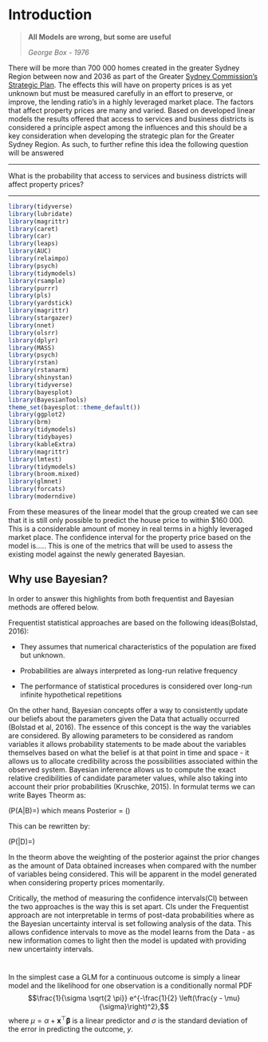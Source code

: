 # Introduction

>
>**All Models are wrong, but some are useful**
>
>*George Box - 1976*
>

There will be more than 700 000 homes created in the greater Sydney Region between now and 2036 as part of the Greater [Sydney Commission's Strategic Plan](https://www.greater.sydney/metropolis-of-three-cities/liveability/housing-city/greater-housing-supply). The effects this will have on property prices is as yet unknown but must be measured carefully in an effort to preserve, or improve, the lending ratio's in a highly leveraged market place. The factors that affect property prices are many and varied. Based on developed linear models the results  offered that access to services and business districts is considered a principle aspect among the influences and this should be a key consideration when developing the strategic plan for the Greater Sydney Region. As such, to further refine this idea the following question will be answered 

---

What is the probability that access to services and business districts will affect property prices?   

--- 


```r

library(tidyverse)
library(lubridate)
library(magrittr)
library(caret)
library(car)
library(leaps)
library(AUC)
library(relaimpo)
library(psych)
library(tidymodels)
library(rsample)
library(purrr)
library(pls)
library(yardstick)
library(magrittr)
library(stargazer)
library(nnet)
library(olsrr)
library(dplyr)
library(MASS)
library(psych)
library(rstan)
library(rstanarm)
library(shinystan)
library(tidyverse)
library(bayesplot)
library(BayesianTools)
theme_set(bayesplot::theme_default())
library(ggplot2)
library(brm)
library(tidymodels)
library(tidybayes)
library(kableExtra)
library(magrittr)
library(lmtest)
library(tidymodels)
library(broom.mixed)
library(glmnet)
library(forcats)
library(moderndive)

```


From these measures of the linear model that the group created we can see that it is still only possible to predict the house price to within $160 000. This is a considerable amount of money in real terms in a highly leveraged market place. The confidence interval for the property price based on the model is..... This is one of the metrics that will be used to assess the existing model against the newly generated Bayesian. 

## Why use Bayesian?

In order to answer this highlights from both frequentist and Bayesian methods are offered below.

Frequentist statistical approaches are based on the following ideas(Bolstad, 2016):

* They assumes that numerical characteristics of the population are fixed but unknown. 

* Probabilities are always interpreted as long-run relative frequency

* The performance of statistical procedures is considered over long-run infinite hypothetical repetitions

On the other hand, Bayesian concepts offer a way to consistently update our beliefs about the parameters given the Data that actually occurred (Bolstad et al, 2016). The essence of this concept is the way the variables are considered. By allowing parameters to be considered as random variables it allows probability statements to be made about the variables themselves based on what the belief is at that point in time and space - it allows us to allocate credibility across the possibilities associated within the observed system. Bayesian inference allows us to compute the exact relative credibilities of candidate parameter values, while also taking into account their prior probabilities (Kruschke, 2015). In formulat terms we can write Bayes Theorm as:

\(P(A|B)=\frac{P(B|A)*P(A)}{P(B)}\qquad\) which means Posterior = \(\frac{\mbox{Likelihood} * \mbox{Prior}}{\mbox{Marginal}}\)

This can be rewritten by:

\(P(\theta|D)=\frac{P(D|\theta)*P(\theta)}{P(D)}\qquad\) 

In the theorm above the weighting of the posterior against the prior changes as the amount of Data obtained increases when compared with the number of variables being considered. This will be apparent in the model generated when considering property prices momentarily. 




Critically, the method of measuring the confidence intervals(CI) between the two approaches is the way this is set apart. CIs under the Frequentist approach are not interpretable in terms of post-data probabilities where as the Bayesian uncertainty interval is set following analysis of the data. This allows confidence intervals to move as the model learns from the Data - as new information comes to light then the model is updated with providing new uncertainty intervals.  

#  

In the simplest case a GLM for a continuous outcome is simply a linear model and the likelihood for one observation is a conditionally normal PDF $$\frac{1}{\sigma \sqrt{2 \pi}} e^{-\frac{1}{2} \left(\frac{y - \mu}{\sigma}\right)^2},$$ where $\mu = \alpha + \mathbf{x}^\top \boldsymbol{\beta}$ is a linear predictor and $\sigma$ is the standard deviation of the error in predicting the outcome, $y$.


